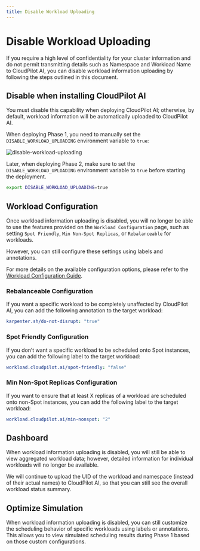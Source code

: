 ```yaml
---
title: Disable Workload Uploading
---
```


# Disable Workload Uploading

If you require a high level of confidentiality for your cluster information and do not permit transmitting details such as Namespace and Workload Name to CloudPilot AI, you can disable workload information uploading by following the steps outlined in this document.

## Disable when installing CloudPilot AI

You must disable this capability when deploying CloudPilot AI; otherwise, by default, workload information will be automatically uploaded to CloudPilot AI.

When deploying Phase 1, you need to manually set the `DISABLE_WORKLOAD_UPLOADING` environment variable to `true`:

![disable-workload-uploading](./img/disable_workload_uploading_1.png)

Later, when deploying Phase 2, make sure to set the `DISABLE_WORKLOAD_UPLOADING` environment variable to `true` before starting the deployment.

```sh
export DISABLE_WORKLOAD_UPLOADING=true
```

## Workload Configuration

Once workload information uploading is disabled, you will no longer be able to use the features provided on the `Workload Configuration` page, such as setting `Spot Friendly`, `Min Non-Spot Replicas`, or `Rebalanceable` for workloads.

However, you can still configure these settings using labels and annotations.

For more details on the available configuration options, please refer to the [Workload Configuration Guide](./workload_config.mdx).

### Rebalanceable Configuration

If you want a specific workload to be completely unaffected by CloudPilot AI, you can add the following annotation to the target workload:

```yaml
karpenter.sh/do-not-disrupt: "true"
```

### Spot Friendly Configuration

If you don’t want a specific workload to be scheduled onto Spot instances, you can add the following label to the target workload:

```yaml
workload.cloudpilot.ai/spot-friendly: "false"
```

### Min Non-Spot Replicas Configuration

If you want to ensure that at least X replicas of a workload are scheduled onto non-Spot instances, you can add the following label to the target workload:

```yaml
workload.cloudpilot.ai/min-nonspot: "2"
```

## Dashboard

When workload information uploading is disabled, you will still be able to view aggregated workload data; however, detailed information for individual workloads will no longer be available.

We will continue to upload the UID of the workload and namespace (instead of their actual names) to CloudPilot AI, so that you can still see the overall workload status summary.

## Optimize Simulation

When workload information uploading is disabled, you can still customize the scheduling behavior of specific workloads using labels or annotations. This allows you to view simulated scheduling results during Phase 1 based on those custom configurations.
